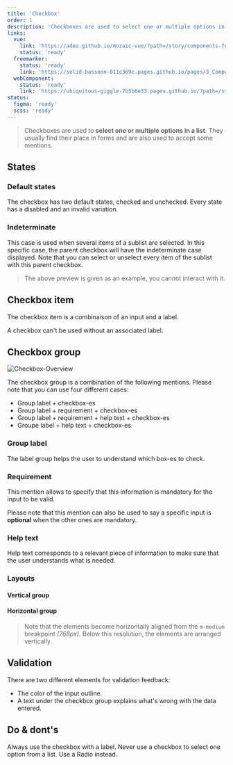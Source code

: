 ```yaml
---
title: 'Checkbox'
order: 1
description: 'Checkboxes are used to select one or multiple options in a list. They usually find their place in forms and are also used to accept some mentions'
links:
  vue:
    link: 'https://adeo.github.io/mozaic-vue/?path=/story/components-form-mcheckbox'
    status: 'ready'
  freemarker:
    status: 'ready'
    link: 'https://solid-bassoon-011c369c.pages.github.io/pages/3_Components/form/checkbox/'
  webComponent:
    status: 'ready'
    link: 'https://ubiquitous-giggle-7b5b6e33.pages.github.io/?path=/story/components-checkbox'
status:
  figma: 'ready'
  scss: 'ready'
---
```


> Checkboxes are used to **select one or multiple options in a list**. They usually find their place in forms and are also used to accept some mentions.

<Preview path="intro" nude />

## States

### Default states

The checkbox has two default states, checked and unchecked. Every state has a disabled and an invalid variation.

<Preview path="default-states" nude />

### Indeterminate

This case is used when several items of a sublist are selected. In this specific case, the parent checkbox will have the indeterminate case displayed. Note that you can select or unselect every item of the sublist with this parent checkbox.

<Preview path="group-indeterminate" nude />

> The above preview is given as an example, you cannot interact with it.

## Checkbox item

The checkbox item is a combinaison of an input and a label.

<Highlight theme="warning">

A checkbox can't be used without an associated label.

</Highlight>

<Preview path="checkbox-item" nude />

## Checkbox group

![Checkbox-Overview](Checkbox-Overview.png)

The checkbox group is a combination of the following mentions. Please note that you can use four different cases:

- Group label + checkbox-es
- Group label + requirement + checkbox-es
- Group label + requirement + help text + checkbox-es
- Groupe label + help text + checkbox-es

### Group label

The label group helps the user to understand which box-es to check.

<Preview path="group-default" nude />

### Requirement

This mention allows to specify that this information is mandatory for the input to be valid.

<Highlight theme="tips">

Please note that this mention can also be used to say a specific input is **optional** when the other ones are mandatory.

</Highlight>

<Preview path="group-requirement-light" nude />

### Help text

Help text corresponds to a relevant piece of information to make sure that the user understands what is needed.

<Preview path="group-help-light" nude />

### Layouts

#### Vertical group

<Preview path="group-default" nude />

#### Horizontal group

<Preview path="group-inline" nude />

> Note that the elements become horizontally aligned from the `m-medium` breakpoint _(768px)_. Below this resolution, the elements are arranged vertically.

## Validation

There are two different elements for validation feedback:

- The color of the input outline.
- A text under the checkbox group explains what's wrong with the data entered.

<Preview path="group-invalid-light" nude />

## Do & dont's

<HintItem>Always use the checkbox with a label.</HintItem>
<HintItem dont>
  Never use a checkbox to select one option from a list. Use a Radio instead.
</HintItem>
